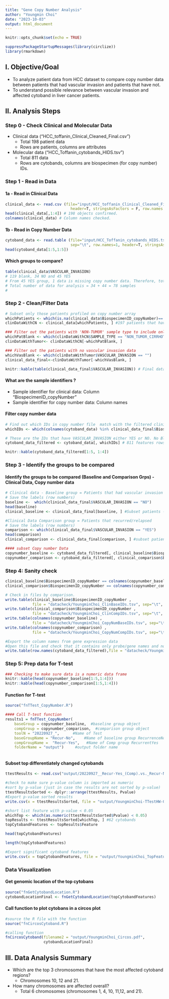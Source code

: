 ```yaml
---
title: "Gene Copy Number Analysis"
author: "Youngmin Choi"
date: "2023-10-03"
output: html_document
---
```


```r
knitr::opts_chunk$set(echo = TRUE)
```

```r
suppressPackageStartupMessages(library(circlize))
library(rmarkdown)

```

## I. Objective/Goal
- To analyze patient data from HCC dataset to compare copy number data between patients that had vascular invasion and patients that have not.
- To understand possible relevance between vascular invasion and affected cytoband in liver cancer patients. 

## II. Analysis Steps

### Step 0 - Check Clinical and Molecular Data
-  Clinical data ("HCC_toffanin_Clinical_Cleaned_Final.csv")  
    - Total 198 patient data
    - Rows are patients, columns are attributes
-  Molecular data ("HCC_Toffanin_cytobands_HIDS.tsv")  
    - Total 811 data
    - Rows are cytobands, columns are biospecimen (for copy number) IDs. 
    

### Step 1 - Read in Data   
#### 1a - Read in Clinical Data

```r
clinical_data <- read.csv (file="input/HCC_toffanin_Clinical_Cleaned_Final.csv", 
                             header=T, stringsAsFactors = F, row.names = 1)
head(clinical_data[,1:4]) # 198 objects confirmed.
colnames(clinical_data) # Column names checked.
```
    
#### 1b - Read in Copy Number Data

```r
cytoband_data <- read.table (file="input/HCC_Toffanin_cytobands_HIDS.tsv", 
                             sep="\t", row.names=1, header=T, stringsAsFactors = F) # 811 objects confirmed, 197 columns confirmed (1 data from clinical data missing copy number data.)
head(cytoband_data[1:5,1:5]) 

```

#### Which groups to compare? 

```r
table(clinical_data$VASCULAR_INVASION)
# 119 blank, 34 NO and 45 YES
# From 45 YES group, 1 data is missing copy number data. Therefore, total 44 samples from YES group will be included. 
# Total number of data for analysis = 34 + 44 = 78 samples 
# 
```


### Step 2 - Clean/Filter Data

```r
# Subset only those patients profiled on copy number array
whichPatients <- which(is.na(clinical_data$BiospecimenID_copyNumber)== FALSE)
clinDataWithCN <- clinical_data[whichPatients, ] #197 patients that have copy number data

### Filter out the patients with 'NON-TUMOR' sample type to include only cancer patients
whichPatBlank <- which(clinDataWithCN$SAMPLE_TYPE == "NON_TUMOR_CIRRHOTIC")
clinDataWithTumor<- clinDataWithCN[-whichPatBlank, ] 

### Filter out the patients with no vascular invasion data
whichVasBlank <- which(clinDataWithTumor$VASCULAR_INVASION == "")
clinical_data_final<-clinDataWithTumor[-whichVasBlank, ]

knitr::kable(table(clinical_data_final$VASCULAR_INVASION)) # Final data to be analyzed total 78 objects.
```

#### What are the sample identifiers ?
* Sample identifier for clinical data: Column "BiospecimenID_copyNumber"
* Sample identifier for copy number data: Column names 

#### Filter copy number data
```r
# Find out which IDs in copy number file  match with the filtered clinical IDs
whichIDs <- which(colnames(cytoband_data) %in% clinical_data_final$BiospecimenID_copyNumber)

# These are the IDs that have VASCULAR_INVASION either YES or NO. No Blanks.
cytoband_data_filtered <- cytoband_data[, whichIDs] # 811 features rows , 78 rows columns, meaning 78 patient samples. 

knitr::kable(cytoband_data_filtered[1:5, 1:4]) 
```


### Step 3 - Identify the groups to be compared
#### Identify the groups to be compared (Baseline and Comparison Grps) - Clinical Data, Copy number data
```r
# Clinical data - Baseline group = Patients that had vascular invasion
# Save the labels (row numbers)
baseline <-  which(clinical_data_final$VASCULAR_INVASION == "NO") 
head(baseline)
clinical_baseline <- clinical_data_final[baseline, ] #Subset patients - 34 patients

#Clinical Data Comparison group = Patients that recurred/relapsed
# Save the labels (row numbers)
comparison <- which(clinical_data_final$VASCULAR_INVASION == "YES") 
head(comparison)
clinical_comparison <- clinical_data_final[comparison, ] #subset patients - 44 samples

#### subset Copy number Data
copynumber_baseline <- cytoband_data_filtered[, clinical_baseline$BiospecimenID_copyNumber] #34 samples
copynumber_comparison <- cytoband_data_filtered[, clinical_comparison$BiospecimenID_copyNumber] #44 samples
```


### Step 4: Sanity check 
```r
clinical_baseline$BiospecimenID_copyNumber == colnames(copynumber_baseline)
clinical_comparison$BiospecimenID_copyNumber == colnames(copynumber_comparison)

# Check in files by comparison. 
write.table(clinical_baseline$BiospecimenID_copyNumber , 
            file = "datacheck/YoungminChoi_ClinBaseIDs.tsv", sep="\t", quote = F  )
write.table(clinical_comparison$BiospecimenID_copyNumber , 
            file = "datacheck/YoungminChoi_ClinCompIDs.tsv", sep="\t", quote = F  )
write.table(colnames(copynumber_baseline) , 
            file = "datacheck/YoungminChoi_CopyNumBaseIDs.tsv", sep="\t", quote = F  )
write.table(colnames(copynumber_comparison) , 
            file = "datacheck/YoungminChoi_CopyNumCompIDs.tsv", sep="\t", quote = F  )

#Export the column names from gene expression data  
#Open this file and check that it contains only probe/gene names and no other garbage
write.table(row.names(cytoband_data_filtered),file = "datacheck/YoungminChoi_FeatureIDs.tsv", sep="\t", quote = F  )

```


### Step 5: Prep data for T-test

```r
### Checking to make sure data is a numeric data frame
knitr::kable(head(copynumber_baseline[1:5,1:4]))
knitr::kable(head(copynumber_comparison[1:5,1:4]))
```


#### Function for T-test

```r
source("fnTTest_CopyNumber.R") 

#### Call T-test function
results1 = fnTTest_CopyNumber(
    baseGroup = copynumber_baseline,  #baseline group object
    compGroup = copynumber_comparison,  #comparison group object
    toolN = "20220927_",      #Name of Test
    baseGroupName = "Recur-No",    #Name of baseline group RecurrenceNo
    compGroupName =  "Recur-Yes",   #Name of Comp group RecurrentYes
    folderName = "output")     #output folder name



```


#### Subset top differentiately changed cytobands

```r
ttestResults <- read.csv("output/20220927__Recur-Yes_(Comp).vs._Recur-No_(Base).TTest.csv")

#check to make sure p-value column is imported as numeric 
#sort by p-value (just in case the results are not sorted by p-value)
ttestResultsSorted <- dplyr::arrange(ttestResults, Pvalue)
#Export p-value sorted results
write.csv(x = ttestResultsSorted, file = "output/YoungminChoi-TTestHW-06-Output.csv")

#short list feature with p-value < 0.05
whichTop <- which(as.numeric(ttestResultsSorted$Pvalue) < 0.05) 
topResults <- ttestResultsSorted[whichTop, ] #62 cytobands
topCytobandFeatures <- topResults$Feature

head(topCytobandFeatures)

length(topCytobandFeatures)

#Export significant cytoband features
write.csv(x = topCytobandFeatures, file = "output/YoungminChoi_TopFeatures.csv")
```


### Data Visualization 

#### Get genomic location of the top cytobans
```r
source("fnGetCytobandLocation.R")
cytobandLocationFinal <- fnGetCytobandLocation(topCytobandFeatures)
```

#### Call function to plot cytobans in a circos plot 
```r
#source the R file with the function
source("fnCircosCytoband.R")

#calling function
fnCircosCytoband(filename2 = "output/YoungminChoi_Circos.pdf",
                 cytobandLocationFinal) 
```

## III. Data Analysis Summary

- Which are the top 3 chromosomes that have the most affected cytoband regions?  
    + Chromosomes 10, 12 and 21. 
- How many chromosomes are affected overall? 
    + Total 6 chromosomes (chromosomes 1, 4, 10, 11,12, and 21).  


